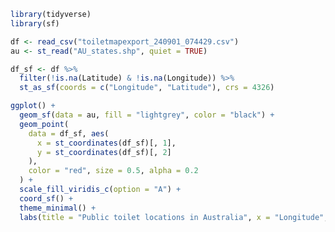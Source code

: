 ```r
library(tidyverse)
library(sf)

df <- read_csv("toiletmapexport_240901_074429.csv")
au <- st_read("AU_states.shp", quiet = TRUE)

df_sf <- df %>%
  filter(!is.na(Latitude) & !is.na(Longitude)) %>%
  st_as_sf(coords = c("Longitude", "Latitude"), crs = 4326)

ggplot() +
  geom_sf(data = au, fill = "lightgrey", color = "black") +
  geom_point(
    data = df_sf, aes(
      x = st_coordinates(df_sf)[, 1],
      y = st_coordinates(df_sf)[, 2]
    ),
    color = "red", size = 0.5, alpha = 0.2
  ) +
  scale_fill_viridis_c(option = "A") +
  coord_sf() +
  theme_minimal() +
  labs(title = "Public toilet locations in Australia", x = "Longitude", y = "Latitude")
```
